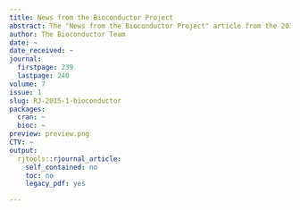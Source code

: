 ```yaml
---
title: News from the Bioconductor Project
abstract: The "News from the Bioconductor Project" article from the 2015-1 issue.
author: The Bioconductor Team
date: ~
date_received: ~
journal:
  firstpage: 239
  lastpage: 240
volume: 7
issue: 1
slug: RJ-2015-1-bioconductor
packages:
  cran: ~
  bioc: ~
preview: preview.png
CTV: ~
output:
  rjtools::rjournal_article:
    self_contained: no
    toc: no
    legacy_pdf: yes

---
```

